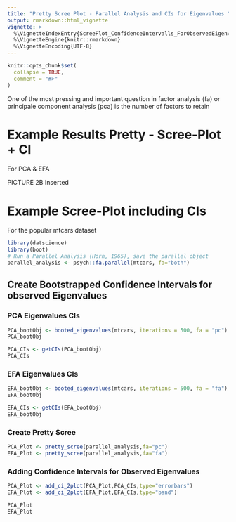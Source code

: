 ```yaml
---
title: "Pretty Scree Plot - Parallel Analysis and CIs for Eigenvalues "
output: rmarkdown::html_vignette
vignette: >
  %\VignetteIndexEntry{ScreePlot_ConfidenceIntervalls_ForObservedEigenvalues}
  %\VignetteEngine{knitr::rmarkdown}
  %\VignetteEncoding{UTF-8}
---
```


```r
knitr::opts_chunk$set(
  collapse = TRUE,
  comment = "#>"
)
```

One of the most pressing and important question
in factor analysis (fa) or principale component analysis (pca)
is the number of factors to retain 

# Example Results Pretty - Scree-Plot + CI 
For PCA & EFA

PICTURE 2B Inserted

# Example Scree-Plot including CIs

For the popular mtcars dataset 

```r
library(datscience)
library(boot)
# Run a Parallel Analysis (Horn, 1965), save the parallel object
parallel_analysis <- psych::fa.parallel(mtcars, fa="both")
```


## Create Bootstrapped Confidence Intervals for observed Eigenvalues

### PCA Eigenvalues CIs

```r
PCA_bootObj <- booted_eigenvalues(mtcars, iterations = 500, fa = "pc")
PCA_bootObj

PCA_CIs <- getCIs(PCA_bootObj)
PCA_CIs
```

### EFA Eigenvalues CIs

```r
EFA_bootObj <- booted_eigenvalues(mtcars, iterations = 500, fa = "fa")
EFA_bootObj

EFA_CIs <- getCIs(EFA_bootObj)
EFA_bootObj
```

### Create Pretty Scree

```r
PCA_Plot <- pretty_scree(parallel_analysis,fa="pc")
EFA_Plot <- pretty_scree(parallel_analysis,fa="fa")
```

### Adding Confidence Intervals for Observed Eigenvalues

```r

PCA_Plot <- add_ci_2plot(PCA_Plot,PCA_CIs,type="errorbars")
EFA_Plot <- add_ci_2plot(EFA_Plot,EFA_CIs,type="band")

PCA_Plot
EFA_Plot

```


